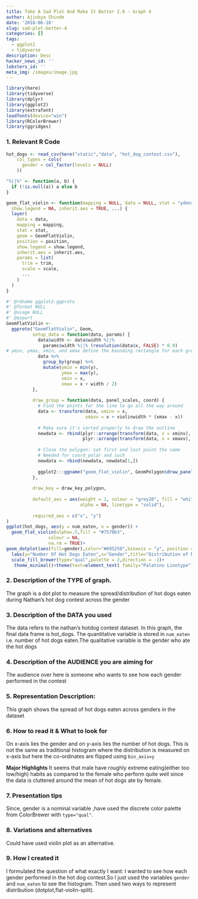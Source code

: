 ```yaml
---
title: Take A Sad Plot And Make It Better 2.0 - Graph 4
author: Ajinkya Shinde
date: '2018-06-18'
slug: sad-plot-better-4
categories: []
tags:
  - ggplot2
  - tidyverse
description: Desc
hacker_news_id: ''
lobsters_id: ''
meta_img: /images/image.jpg
---
```



```r
library(here)
library(tidyverse)
library(dplyr)
library(ggplot2)
library(extrafont)
loadfonts(device="win")
library(RColorBrewer)
library(ggridges)
```

### 1. Relevant R Code

```r
hot_dogs <- read_csv(here("static","data", "hot_dog_contest.csv"), 
    col_types = cols(
      gender = col_factor(levels = NULL)
    ))
```


```r

"%||%" <- function(a, b) {
  if (!is.null(a)) a else b
}

geom_flat_violin <- function(mapping = NULL, data = NULL, stat = "ydensity",position = "dodge", trim = TRUE, scale = "area",
  show.legend = NA, inherit.aes = TRUE, ...) {
  layer(
    data = data,
    mapping = mapping,
    stat = stat,
    geom = GeomFlatViolin,
    position = position,
    show.legend = show.legend,
    inherit.aes = inherit.aes,
    params = list(
      trim = trim,
      scale = scale,
      ...
    )
  )
}

#' @rdname ggplot2-ggproto
#' @format NULL
#' @usage NULL
#' @export
GeomFlatViolin <-
  ggproto("GeomFlatViolin", Geom,
          setup_data = function(data, params) {
            data$width <- data$width %||%
              params$width %||% (resolution(data$x, FALSE) * 0.9)
# ymin, ymax, xmin, and xmax define the bounding rectangle for each group
            data %>%
              group_by(group) %>%
              mutate(ymin = min(y),
                     ymax = max(y),
                     xmin = x,
                     xmax = x + width / 2)
          },
          
          draw_group = function(data, panel_scales, coord) {
            # Find the points for the line to go all the way around
            data <- transform(data, xminv = x,
                              xmaxv = x + violinwidth * (xmax - x))
            
            # Make sure it's sorted properly to draw the outline
            newdata <- rbind(plyr::arrange(transform(data, x = xminv), y),
                             plyr::arrange(transform(data, x = xmaxv), -y))
            
            # Close the polygon: set first and last point the same
            # Needed for coord_polar and such
            newdata <- rbind(newdata, newdata[1,])
            
            ggplot2:::ggname("geom_flat_violin", GeomPolygon$draw_panel(newdata, panel_scales, coord))
          },
          
          draw_key = draw_key_polygon,
          
          default_aes = aes(weight = 1, colour = "grey20", fill = "white", size = 0.5,
                            alpha = NA, linetype = "solid"),
          
          required_aes = c("x", "y")
)
ggplot(hot_dogs, aes(y = num_eaten, x = gender)) + 
  geom_flat_violin(alpha=.5,fill = "#7570b3",
                colour = NA,
                na.rm = TRUE)+  
geom_dotplot(aes(fill=gender),color="#695250",binaxis = "y", position = "dodge",dotsize=0.75, stackratio= 1.1)+
  labs(y="Number Of Hot Dogs Eaten",x="Gender",title="Distribution of Nathan's Hot Dog across gender")+
  scale_fill_brewer(type="qual",palette = 2,direction = -1)+
   theme_minimal()+theme(text=element_text( family="Palatino Linotype"),legend.position="none")
```



### 2. Description of the TYPE of graph.

The graph is a dot plot to measure the spread/distribution of hot dogs eaten during Nathan's hot dog contest across the gender

### 3. Description of the DATA you used

The data refers to the nathan's hotdog contest dataset. In this graph, the final data frame is 
hot_dogs. The quantitative variable is stored in `num_eaten`  i.e. number of hot dogs eaten.The qualitative variable is the gender who ate the hot dogs


### 4. Description of the AUDIENCE you are aiming for 

The audience over here is someone who wants to see how each gender performed in the contest

### 5. Representation Description:

This graph shows the spread of hot dogs eaten across genders in the dataset

### 6. How to read it & What to look for

On x-axis lies the gender and on y-axis lies the number of hot dogs. 
This is not the same as traditional histogram where the distribution is measured on x-axis but here the co-ordinates are flipped using `bin_axis=y`

**Major Highlights**
It seems that male have roughly extreme eating(either too low/high) habits as compared to the female who perform quite well since the 
data is cluttered around the mean of hot dogs ate by female.

### 7. Presentation tips

Since, gender is a nominal variable ,have used the discrete color palette from ColorBrewer with `type="qual"`.


### 8. Variations and alternatives

Could have used violin plot as an alternative.

### 9. How I created it

I formulated the question of what exactly I want: I wanted to see how each gender performed in the hot dog contest.So I just used the variables `gender` and `num_eaten` to see the histogram. Then used two ways to represent distribution (dotplot,flat-violin-split).